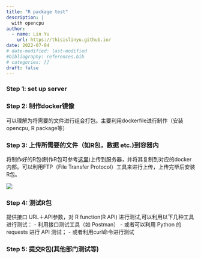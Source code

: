 ```yaml
---
title: "R package test"
description: |
  with opencpu
author:
  - name: Lin Yu
    url: https://thisislinyu.github.io/
date: 2022-07-04
# date-modified: last-modified
#bibliography: references.bib
# categories: []
draft: false
---
```


### Step 1: set up server

### Step 2: 制作docker镜像

可以理解为将需要的文件进行组合打包。主要利用dockerfile进行制作（安装opencpu, R package等）

### Step 3: 上传所需要的文件（如R包，数据 etc.)到容器内

将制作好的R包(制作R包可参考[这里](https://r-pkgs.org/whole-game.html))上传到服务器，并将其复制到对应的docker内部。可以利用FTP（File Transfer Protocol）工具来进行上传，上传完毕后安装R包。

![](ftp.png)

### Step 4: 测试R包

提供接口 URL＋API参数，对 R function(R API) 进行测试,可以利用以下几种工具进行测试： - 利用接口测试工具（如 Postman） - 或者可以利用 Python 的 requests 进行 API 测试； - 或者利用curl命令进行测试

### Step 5: 提交R包(其他部门测试等)
